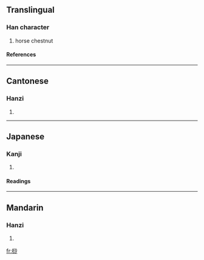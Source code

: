 ==Translingual==
===Han character===
{{Han char|rn=75|rad=木|as=07|sn=11|four=4992<sub>0</sub>|canj=木水火竹 (DEFH)}}
# horse chestnut
====References====
{{Han ref|kx=0526.220|dkj=14797|dj=0915.150|hdz=21220.030|uh=686B|ud=26731|bh=D5C4|bd=54724}}

----
==Cantonese==
===Hanzi===
{{yue-hanzi|jyut=|y=so1}}
# {{defn|Cantonese}}

----
==Japanese==
===Kanji===
{{ja-kanji|grade=|rs=木07}}
# {{defn|Japanese}} 
====Readings====
{{ja-readings|on=[[さ]] (sa)|kun=[[へご]] (hego)}}

----
==Mandarin==
===Hanzi===
{{cmn-hanzi|pin=[[chén]] (chen2), [[suō]] (suo1)|wg=ch'en<sup>2</sup>, so<sup>1</sup>}}
# {{defn|Mandarin}}

[[fr:桫]]